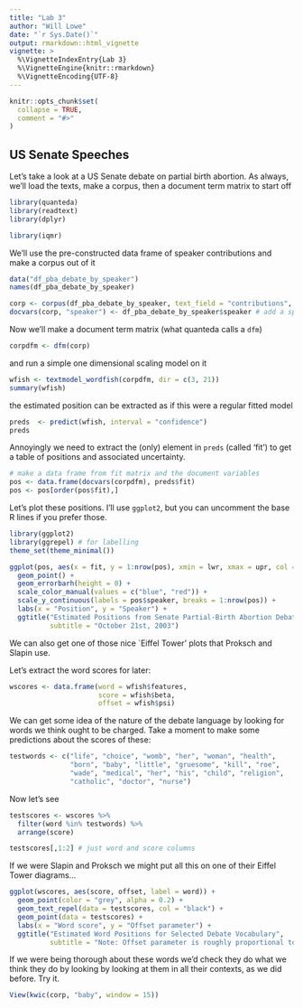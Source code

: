 ```yaml
---
title: "Lab 3"
author: "Will Lowe"
date: "`r Sys.Date()`"
output: rmarkdown::html_vignette
vignette: >
  %\VignetteIndexEntry{Lab 3}
  %\VignetteEngine{knitr::rmarkdown}
  %\VignetteEncoding{UTF-8}
---
```


```r
knitr::opts_chunk$set(
  collapse = TRUE,
  comment = "#>"
)
```


## US Senate Speeches

Let's take a look at a US Senate debate on partial birth abortion.
As always, we'll load the texts, make a corpus, then a document term matrix to start off
```r
library(quanteda)
library(readtext)
library(dplyr)

library(iqmr)
```

<!-- the data is in a folder called "abortion-debate-us-senate" in the 'usual place': -->
<!-- ```{r} -->
<!-- # where this data lives on your machine -->
<!-- DATA_DIR <- file.path(system.file(package = "readtext"), "vignette/data") -->
<!-- folder <- file.path(DATA_DIR, "abortion-debate-us-senate") -->
<!-- ``` -->
<!-- Then we make a document feature matrix to fit a model to -->

<!-- Let's take quick look at it these documents: -->
<!-- ```{r} -->
<!-- dir(folder) -->
<!-- ``` -->

<!-- We'll make a corpus and use their rather convenient naming scheme to create docvars. -->
<!-- ```{r} -->
<!-- txts <- readtext(folder, docvarsfrom = "filenames", docvarnames = c("Party", "Speaker")) -->
<!-- corp <- corpus(txts) -->
<!-- summary(corp) -->
<!-- ``` -->

<!-- ## Different version -->

We'll use the pre-constructed data frame of speaker contributions and make a
corpus out of it
```r
data("df_pba_debate_by_speaker")
names(df_pba_debate_by_speaker)

corp <- corpus(df_pba_debate_by_speaker, text_field = "contributions", docid_field = "speaker")
docvars(corp, "speaker") <- df_pba_debate_by_speaker$speaker # add a speaker field
```


Now we'll make a document term matrix (what quanteda calls a `dfm`)
```r
corpdfm <- dfm(corp)
```
and run a simple one dimensional scaling model on it
```r
wfish <- textmodel_wordfish(corpdfm, dir = c(3, 21))
summary(wfish)
```
the estimated position can be extracted as if this were a regular fitted model
```r
preds  <- predict(wfish, interval = "confidence")
preds
```
Annoyingly we need to extract the (only) element in `preds` (called 'fit') to
get a table of positions and associated uncertainty.
```r
# make a data frame from fit matrix and the document variables
pos <- data.frame(docvars(corpdfm), preds$fit)
pos <- pos[order(pos$fit),]
```
Let's plot these positions.  I'll use `ggplot2`, but you can uncomment the
base R lines if you prefer those.
```r
library(ggplot2)
library(ggrepel) # for labelling
theme_set(theme_minimal())

ggplot(pos, aes(x = fit, y = 1:nrow(pos), xmin = lwr, xmax = upr, col = party)) +
  geom_point() +
  geom_errorbarh(height = 0) +
  scale_color_manual(values = c("blue", "red")) +
  scale_y_continuous(labels = pos$speaker, breaks = 1:nrow(pos)) +
  labs(x = "Position", y = "Speaker") +
  ggtitle("Estimated Positions from Senate Partial-Birth Abortion Debate",
          subtitle = "October 21st, 2003")
```

We can also get one of those nice `Eiffel Tower' plots that Proksch and Slapin use.

Let's extract the word scores for later:
```r
wscores <- data.frame(word = wfish$features,
                      score = wfish$beta,
                      offset = wfish$psi)
```

We can get some idea of the nature of the debate language by looking for
words we think ought to be charged.  Take a moment to make some predictions
about the scores of these:
```r
testwords <- c("life", "choice", "womb", "her", "woman", "health",
               "born", "baby", "little", "gruesome", "kill", "roe",
               "wade", "medical", "her", "his", "child", "religion",
               "catholic", "doctor", "nurse")
```

Now let's see
```r
testscores <- wscores %>%
  filter(word %in% testwords) %>%
  arrange(score)

testscores[,1:2] # just word and score columns
```

If we were Slapin and Proksch we might put all this on one of their Eiffel Tower
diagrams...

```r
ggplot(wscores, aes(score, offset, label = word)) +
  geom_point(color = "grey", alpha = 0.2) +
  geom_text_repel(data = testscores, col = "black") +
  geom_point(data = testscores) +
  labs(x = "Word score", y = "Offset parameter") +
  ggtitle("Estimated Word Positions for Selected Debate Vocabulary",
          subtitle = "Note: Offset parameter is roughly proportional to word frequency")
```


If we were being thorough about these words we'd check they do what we think they do by looking by looking at them in all their contexts, as we did before. Try it.

```r
View(kwic(corp, "baby", window = 15))
```


<!-- We can also look at more than one dimension in this data.  For this we'll use the \texttt{ca} package.  You may need use to \texttt{install.package} this first. -->
<!-- <<>>= -->
<!-- library(ca) -->
<!-- dim(senatewfm) ## we need to flip this around for ca -->
<!-- mod2 <- ca(t(senatewfm), nf=2) ## note transpose t -->
<!-- @ -->
<!-- The \texttt{ca} package calls its $\theta$s \texttt{rowcoord} and $\beta$ \texttt{colcoord}. -->

<!-- Although this is a least squares approximation to the wordfish model, the approximation is pretty good.  Let's compare the first dimension with wordfish's document positions.  We'll correlate because the (arbitrary) scaling is different between models -->
<!-- <<>>= -->
<!-- catheta <- mod2$rowcoord[,1] -->
<!-- cor(catheta, mod$theta) -->
<!-- @ -->
<!-- Basically the same, and it's much quicker to fit too\ldots -->

<!-- The \texttt{summary} method is pretty comprehensive, though you'll probably want to read some of Greenacre 2007 to mwds <- mod$wordsake the most of it. -->
<!-- <<eval=FALSE>>= -->
<!-- summary(mod2) -->
<!-- @ -->
<!-- Since we've got multiple dimensions we can check how much variation is being explained in each.  What the slides called $\sigma$ is related to the singular values of the underlying SVD, which we can get from the model. Let's plot these -->
<!-- <<>>= -->
<!-- plot(mod2$sv, pch=16) -->
<!-- @ -->
<!-- The `elbow' after the first dimension is one (fallible) reason to think that this debate is mostly one dimensional. That is at least theoretically plausible. -->

<!-- If you want to see a biplot of all the words and documents, then -->
<!-- <<eval=FALSE>>= -->
<!-- plot(mod2) -->
<!-- @ -->
<!-- but be warned.  It's big\ldots  You may want to read the help page to see how to only show some elements, or to change the colors. -->

<!-- \end{document} -->
